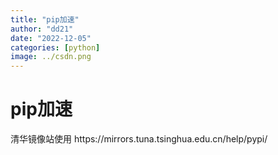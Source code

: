 ```yaml
---
title: "pip加速"
author: "dd21"
date: "2022-12-05" 
categories: [python]
image: ../csdn.png
---
```



# pip加速
清华镜像站使用
https://mirrors.tuna.tsinghua.edu.cn/help/pypi/
